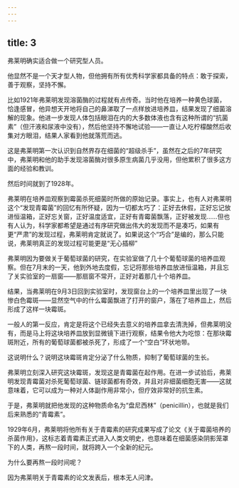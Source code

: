 ```yaml
---
---
---
```

title: 3
---



弗莱明确实适合做一个研究型人员。

他显然不是一个天才型人物，但他拥有所有优秀科学家都具备的特点：敢于探索，善于观察，坚持不懈。

比如1921年弗莱明发现溶菌酶的过程就有点传奇。当时他在培养一种黄色球菌，恰逢感冒，他异想天开地将自己的鼻涕取了一点样放进培养皿，结果发现了细菌溶解的现象。他进一步发现人体包括眼泪在内的大多数体液也含有这种所谓的“抗菌素”（但汗液和尿液中没有），然后他坚持不懈地试验——一直让人吃柠檬酸然后收集对方眼泪，结果人家看到他就落荒而逃。

这是弗莱明第一次认识到自然界存在细菌的“超级杀手”，虽然在之后的7年研究中，弗莱明和他的助手发现溶菌酶对很多原生病菌几乎没用，但他累积了很多这方面的经验和教训。

然后时间就到了1928年。

弗莱明在培养皿观察到霉菌杀死细菌时所做的原始记录。事实上，也有人对弗莱明这个“发现青霉菌”的回忆有所怀疑，因为一切都太巧了：正好去休假，正好忘记放进恒温箱，正好忘关窗，正好温度适宜，正好有青霉菌飘落，正好被发现……但也有人认为，科学家都希望是通过有序研究做出伟大的发现而不是凑巧，如果有更“严肃”的发现过程，弗莱明肯定就说了。如果说这个“巧合”是编的，那么只能说，弗莱明真正的发现过程可能更是“无心插柳”



弗莱明因为要做关于葡萄球菌的研究，在实验室做了几十个葡萄球菌的培养皿观察。但在7月末的一天，他到外地去度假，忘记将那些培养皿放进恒温箱，并且忘了关实验室的一扇窗——那扇窗不常开，正好对着那几十个培养皿。

结果，当弗莱明在9月3日回到实验室时，发现窗台上的一个培养皿里出现了一块惨白色霉斑——显然空气中的什么霉菌飘进了打开的窗户，落在了培养皿上，然后形成了这样一块霉斑。

一般人的第一反应，肯定是将这个已经失去意义的培养皿拿去清洗掉，但弗莱明没有，而是马上将这块培养皿放到显微镜下进行观察，结果令他大为吃惊：在那块霉斑附近，所有的葡萄球菌都被杀死了，形成了一个“空白”环状地带。

这说明什么？说明这块霉斑肯定分泌了什么物质，抑制了葡萄球菌的生长。

弗莱明立刻深入研究这块霉斑，发现这是青霉菌在起作用。在进一步试验后，弗莱明发现青霉菌对杀死葡萄球菌、链球菌都有奇效，并且对非细菌细胞无害——这就意味着，它可以成为一种对人体副作用非常小，但疗效非常好的抗生素。

于是，弗莱明就把他发现的这种物质命名为“盘尼西林”（penicillin），也就是我们后来熟悉的“青霉素”。

1929年6月，弗莱明将他所有关于青霉素的研究成果写成了论文《关于霉菌培养的杀菌作用》，这标志着青霉素正式进入人类文明史，也意味着在细菌感染阴影笼罩下的人类，再熬一段时间，就将跨入一个全新的纪元。

为什么要再熬一段时间呢？

因为弗莱明关于青霉素的论文发表后，根本无人问津。